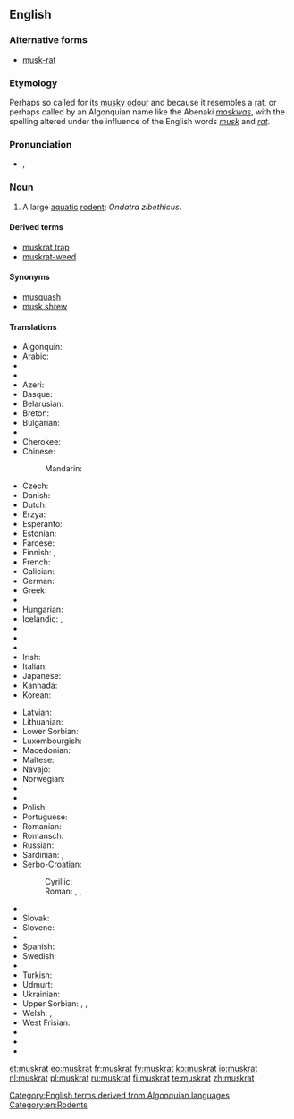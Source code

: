 {{wikipedia}}
==English==

===Alternative forms===
* [[musk-rat]]

===Etymology===
Perhaps so called for its [[musky]] [[odour]] and because it resembles a [[rat]], or perhaps called by an Algonquian name like the Abenaki ''[[moskwas]]'', with the spelling altered under the influence of the English words ''[[musk]]'' and ''[[rat]]''.

===Pronunciation===
* {{IPA|/ˈmʌskræt/}}, {{X-SAMPA|/"mVskr{t/}}

===Noun===
{{en-noun}}

# A large [[aquatic]] [[rodent]]; ''Ondatra zibethicus''.

====Derived terms====
* [[muskrat trap]]
* [[muskrat-weed]]

====Synonyms====
* [[musquash]]
* [[musk shrew]]

====Translations====
{{trans-top|rodent}}
* Algonquin: {{tø|alq|wajack}}
* Arabic: {{t-|ar|فأر المسك|m|sc=Arab}}
* {{trreq|an}}
* {{trreq|ast}}
* Azeri: {{t-|az|ondatra}}
* Basque: {{t-|eu|arratoi musketadun|xs=Basque}}
* Belarusian: {{t-|be|андатра|f|xs=Belarusian}}
* Breton: {{t+|br|razh-musk|xs=Breton}}
* Bulgarian: {{t+|bg|мускус|tr=muskus}}
* {{trreq|ca}}
* Cherokee: {{t-|chr|ᏎᎳᎩᏍᏆ|tr=selagisqua|sc=Cher|xs=Cherokee}}
* Chinese:
*: Mandarin: {{t|zh|麝鼠|tr=shèshǔ|sc=Hani}}
* Czech: {{t-|cs|ondatra}}
* Danish: {{t-|da|bisamrotte}}
* Dutch: {{t+|nl|muskusrat|f}}
* Erzya: {{tø|myv|шарапуло}}
* Esperanto: {{t-|eo|ondatro|xs=Esperanto}}
* Estonian: {{t-|et|ondatra}}
* Faroese: {{t-|fo|moskusrotta|xs=Faroese}}
* Finnish: {{t+|fi|piisami}}, {{t-|fi|piisamirotta}}
* French: {{t+|fr|rat musqué|m}}
* Galician: {{t-|gl|aguaneira|xs=Galician}}
* German: {{t+|de|Bisamratte|f}}
* Greek: {{t-|el|μοσχοπόντικας}}
* {{trreq|gu}}
* Hungarian: {{t+|hu|pézsma}}
* Icelandic: {{t-|is|moskusrotta}}, {{t-|is|bísamrotta}}
* {{trreq|io}}
* {{trreq|ia}}
* {{trreq|ie}}
* Irish: {{t-|ga|muscfhrancach|xs=Irish}}
* Italian: {{t-|it|topo muschiato|m}}
* Japanese: {{t-|ja|マスクラット|tr=masukuratto|sc=Jpan}}
* Kannada: {{t+|kn|ಸುಂಡಿಲಿ|tr=ārṭili|sc=Knda|xs=Kannada}}
* Korean: {{t-|ko|사향쥐|tr=sahyangjwi|sc=Hang}}
{{trans-mid}}
* Latvian: {{t-|lv|ondatra|xs=Latvian}}
* Lithuanian: {{t-|li|ondatra|xs=Limburgish}}
* Lower Sorbian: {{tø|dsb|bizamowy šćurk|xs=Lower Sorbian}}
* Luxembourgish: {{t-|lb|Bisamrat}}
* Macedonian: {{t-|mk|бизамски стаорец|m|tr=bízamski stáorec}}
* Maltese: {{t-|mt|far tal-misk ta’ l-ilma|xs=Maltese}}
* Navajo: {{tø|nv|tábąąh mąʼii}}
* Norwegian: {{t-|no|bisamrotte}}
* {{trreq|ps}}
* {{trreq|fa}}
* Polish: {{t+|pl|piżmak}}
* Portuguese: {{t-|pt|rato almiscareiro|m}}
* Romanian: {{t-|ro|bizam}}
* Romansch: {{t-|rm|undatra|xs=Romansch}}
* Russian: {{t+|ru|ондатра|f|tr=ondátra}}
* Sardinian: {{t-|sc|medrona muscada|xs=Sardinian}}, {{t-|sc|topi muscau|xs=Sardinian}}
* Serbo-Croatian:
*: Cyrillic: {{t|sh|бизамски пацов|m|sc=Cyrl}}
*: Roman: {{t|sh|bizamski pacov|m|sc=Latn}}, {{t|sh|mošusni štakor|m}} {{qualifier|Croatia}}, {{t|sh|bizamski štakor|m}} {{qualifier|Croatia}}
* {{trreq|sd}}
* Slovak: {{t-|sk|ondatra pižmová}}
* Slovene: {{t-|sl|pižmovka|f}}
* {{trreq|so}}
* Spanish: {{t-|es|rata almizclera}}
* Swedish: {{t-|sv|bisam|c}}
* {{trreq|te}}
* Turkish: {{t-|tr|misk sıçanı}}
* Udmurt: {{tø|udm|вукомак|tr=vukomak}}
* Ukrainian: {{t-|uk|ондатра|f|tr=ondatra|xs=Ukrainian}}
* Upper Sorbian: {{t-|hsb|pižmo|xs=Upper Sorbian}}, {{t-|hsb|pižmowa šćura|xs=Upper Sorbian}}, {{t-|hsb|bizamowa myš|xs=Upper Sorbian}}
* Welsh: {{t-|cy|mwsglygoden|xs=Welsh}}, {{t-|cy|llygoden fwsg|xs=Welsh}}
* West Frisian: {{t-|fy|muskusrôt|xs=West Frisian}}
* {{trreq|xh}}
* {{trreq|yi}}
* {{trreq|zu}}
{{trans-bottom}}

[[Category:English terms derived from Algonquian languages]]
[[Category:en:Rodents]]

[[et:muskrat]]
[[eo:muskrat]]
[[fr:muskrat]]
[[fy:muskrat]]
[[ko:muskrat]]
[[io:muskrat]]
[[nl:muskrat]]
[[pl:muskrat]]
[[ru:muskrat]]
[[fi:muskrat]]
[[te:muskrat]]
[[zh:muskrat]]